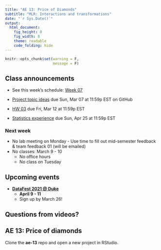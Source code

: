 ```yaml
---
title: "AE 13: Price of Diamonds"
subtitle: "MLR: Interactions and transformations"
date: "`r Sys.Date()`"
output: 
  html_document: 
    fig_height: 8
    fig_width: 8
    theme: readable
    code_folding: hide
---
```


```r
knitr::opts_chunk$set(warning = F, 
                      message = F)
```

## Class announcements

- See this week's schedule: [Week 07](https://sta210-sp21.netlify.app/schedule/week-07/)

- [Project topic ideas](https://sta210-sp21.netlify.app/project/) due Sun, Mar 07 at 11:59p EST on GitHub

- [HW 03](https://sta210-sp21.netlify.app/hw/hw-03.html/) due Fri, Mar 12 at 11:59p EST

- [Statistics experience](https://sta210-sp21.netlify.app/hw/stats-experience.html) due Sun, Apr 25 at 11:59p EST 

### Next week 

- No lab meeting on Monday - Use time to fill out mid-semester feedback & team feedback 01 (will be emailed)
- No classes: March 9 - 10
  - No office hours 
  - No class on Tuesday 
    

## Upcoming events 

- [**DataFest 2021 @ Duke**](http://www2.stat.duke.edu/datafest/)
  - **April 9 - 11**
  - Sign up by March 26!
  
## Questions from videos? 

## AE 13: Price of diamonds 

Clone the **ae-13** repo and open a new project in RStudio.


